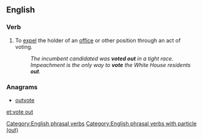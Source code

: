 ==English==

===Verb===
{{head|en|verb|head=[[vote]] [[out]]}}

# {{transitive|or|intransitive}} To [[expel]] the holder of an [[office]] or other position through an act of voting.
#: ''The incumbent candidated was '''voted out''' in a tight race.''
#: ''Impeachment is the only way to '''vote''' the White House residents '''out'''.''

===Anagrams===
* [[outvote#English|outvote]]

[[Category:English phrasal verbs]]
[[Category:English phrasal verbs with particle (out)]]

[[et:vote out]]